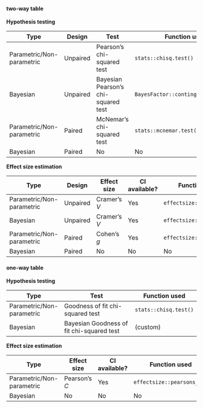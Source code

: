 #### two-way table

**Hypothesis testing**

Type | Design | Test | Function used
----------- | ----- | ------------------------- | -----
Parametric/Non-parametric | Unpaired | Pearson's chi-squared test | `stats::chisq.test()`
Bayesian | Unpaired | Bayesian Pearson's chi-squared test | `BayesFactor::contingencyTableBF()`
Parametric/Non-parametric | Paired  | McNemar's chi-squared test | `stats::mcnemar.test()`
Bayesian | Paired  | No | No

**Effect size estimation**

Type | Design | Effect size | CI available? | Function used
----------- | ----- | ------------------------- | --- | -----
Parametric/Non-parametric | Unpaired | Cramer's *V* | Yes | `effectsize::cramers_v()`
Bayesian | Unpaired | Cramer's *V* | Yes | `effectsize::cramers_v()`
Parametric/Non-parametric | Paired | Cohen's *g* | Yes | `effectsize::cohens_g()`
Bayesian | Paired | No | No | No

#### one-way table

**Hypothesis testing**

Type | Test | Function used
----------- | ------------------------- | -----
Parametric/Non-parametric | Goodness of fit chi-squared test | `stats::chisq.test()`
Bayesian | Bayesian Goodness of fit chi-squared test | (custom)

**Effect size estimation**

Type | Effect size | CI available? | Function used
----------- | ------------------------- | --- | -----
Parametric/Non-parametric | Pearson's *C* | Yes | `effectsize::pearsons_c()`
Bayesian | No | No | No
